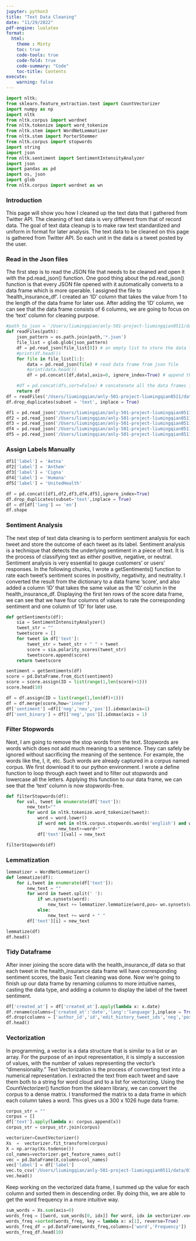 ```yaml
---
jupyter: python3
title: "Text Data Cleaning"
date: "11/29/2022"
pdf-engine: lualatex
format:
  html:
    theme : Minty
    toc: true
    code-tools: true
    code-fold: true
    code-summary: "Code"
    toc-title: Contents
execute:
    warning: false
---
```


```python
import nltk;
from sklearn.feature_extraction.text import CountVectorizer
import numpy as np
import nltk
from nltk.corpus import wordnet
from nltk.tokenize import word_tokenize
from nltk.stem import WordNetLemmatizer
from nltk.stem import PorterStemmer
from nltk.corpus import stopwords
import string 
import json
from nltk.sentiment import SentimentIntensityAnalyzer
import json
import pandas as pd
import os, json
import glob
from nltk.corpus import wordnet as wn
```

### Introduction

This page will show you how I cleaned up the text data that I gathered from Twitter API. The cleaning of text data is very different from that of record data. The goal of text data cleanup is to make raw text standardized and uniform in format for later analysis. The text data to be cleaned on this page is gathered from Twitter API. So each unit in the data is a tweet posted by the user.

### Read in the Json files

The first step is to read the JSON file that needs to be cleaned and open it with the pd.read_json() function. One good thing about the pd.read_json() function is that every JSON file opened with it automatically converts to a data frame which is more operable. I assigned the file to 'health_insurance_df'. I created an 'ID' column that takes the value from 1 to the length of the data frame for later use. After adding the 'ID' column, we can see that the data frame consists of 6 columns, we are going to focus on the 'text' column for cleaning purpose.

```python
#path_to_json = '/Users/liumingqian/anly-501-project-liumingqian0511/data/00-raw-data/twitter_data/'
def readFiles(path):
    json_pattern = os.path.join(path,'*.json')
    file_list = glob.glob(json_pattern)
    df = pd.read_json(file_list[0]) # an empty list to store the data frames
    #print(df.head())
    for file in file_list[1:]:
        data = pd.read_json(file) # read data frame from json file
        #print(data.head())
        df = pd.concat([df,data],axis=0, ignore_index=True) # append the data frame to the list

    #df = pd.concat(dfs,sort=False) # concatenate all the data frames in the list.
    return df
df = readFiles('/Users/liumingqian/anly-501-project-liumingqian0511/data/00-raw-data/insurance_co')
df.drop_duplicates(subset = 'text', inplace = True)
```

```python
df1 = pd.read_json('/Users/liumingqian/anly-501-project-liumingqian0511/data/00-raw-data/insurance_co/Aetna.json')
df2 = pd.read_json('/Users/liumingqian/anly-501-project-liumingqian0511/data/00-raw-data/insurance_co/Anthem.json')
df3 = pd.read_json('/Users/liumingqian/anly-501-project-liumingqian0511/data/00-raw-data/insurance_co/Cigna.json')
df4 = pd.read_json('/Users/liumingqian/anly-501-project-liumingqian0511/data/00-raw-data/insurance_co/Humana.json')
df5 = pd.read_json('/Users/liumingqian/anly-501-project-liumingqian0511/data/00-raw-data/insurance_co/UnitedHealth.json')
```

### Assign Labels Manually

```python
df1['label'] = 'Aetna'
df2['label'] = 'Anthem'
df3['label'] = 'Cigna'
df4['label'] = 'Humana'
df5['label'] = 'UnitedHealth'

df = pd.concat([df1,df2,df3,df4,df5],ignore_index=True)
df.drop_duplicates(subset='text',inplace = True)
df = df[df['lang'] == 'en']
df.shape
```

### Sentiment Analysis

The next step of text data cleaning is to perform sentiment analysis for each tweet and store the outcome of each tweet as its label. Sentiment analysis is a technique that detects the underlying sentiment in a piece of text. It is the process of classifying text as either positive, negative, or neutral. Sentiment analysis is very essential to gauge customers’ or users’ responses. In the following chunks, I wrote a getSentiments() function to rate each tweet’s sentiment scores in positivity, negativity, and neutrality. I converted the result from the dictionary to a data frame 'score', and also added a column 'ID' that takes the same value as the 'ID' column in the health_insurance_df. Displaying the first ten rows of the score data frame, we can see that we have four columns of values to rate the corresponding sentiment and one column of 'ID' for later use.

```python
def getSentiments(df):
    sia = SentimentIntensityAnalyzer()
    tweet_str = ""
    tweetscore = []
    for tweet in df['text']:
        tweet_str = tweet_str + " " + tweet
        score = sia.polarity_scores(tweet_str)
        tweetscore.append(score)
    return tweetscore

sentiment = getSentiments(df)
score = pd.DataFrame.from_dict(sentiment)
score = score.assign(ID = list(range(1,len(score)+1)))
score.head(10)
```

```python
df = df.assign(ID = list(range(1,len(df)+1)))
df = df.merge(score,how='inner')
df['sentiment'] =df[['neg','neu','pos']].idxmax(axis=1)
df['sent_binary'] = df[['neg','pos']].idxmax(axis = 1)
```

### Filter Stopwords

Next, I am going to remove the stop words from the text. Stopwords are words which does not add much meaning to a sentence. They can safely be ignored without sacrificing the meaning of the sentence. For example, the words like the, I, it, etc. Such words are already captured in a corpus named corpus. We first download it to our python environment. I wrote a define function to loop through each tweet and to filter out stopwords and lowercase all the letters. Applying this function to our data frame, we can see that the 'text' column is now stopwords-free. 

```python
def filterStopwords(df):
    for val, tweet in enumerate(df['text']):
        new_text=""
        for word in nltk.tokenize.word_tokenize(tweet):
            word = word.lower()
            if word not in nltk.corpus.stopwords.words('english') and word not in [".",",","!","?",":",";",")","(","'","$",'https','co','rt','@','de','la','the']:
                    new_text+=word+" "
            df['text'][val] = new_text

filterStopwords(df)
```

### Lemmatization

```python
lemmatizer = WordNetLemmatizer()
def lemmatize(df):
    for i,tweet in enumerate(df['text']):
        new_text = ""
        for word in tweet.split(' '):
            if wn.synsets(word):
                new_text += lemmatizer.lemmatize(word,pos= wn.synsets(word)[0].pos()) + " "
            else:
                new_text += word + " "
        df['text'][i] = new_text

lemmatize(df)
df.head()
```

### Tidy Dataframe

After inner joining the score data with the health_insurance_df data so that each tweet in the health_insurance data frame will have corresponding sentiment scores, the basic Text cleaning was done. Now we're going to finish up our data frame by renaming columns to more intuitive names, casting the data type, and adding a column to display the label of the tweet sentiment.

```python
df['created_at'] = df['created_at'].apply(lambda x: x.date)
df.rename(columns={'created_at':'date','lang':'language'},inplace = True)
df.drop(columns = ['author_id','id','edit_history_tweet_ids','neg','pos','neu','compound'],inplace = True)
df.head()
```

### Vectorization

In programming, a vector is a data structure that is similar to a list or an array. For the purpose of an input representation, it is simply a succession of values, with the number of values representing the vector’s “dimensionality.” Text Vectorization is the process of converting text into a numerical representation. I extracted the text from each tweet and save them both to a string for word cloud and to a list for vectorizing. Using the CountVectorizer() function from the sklearn library, we can convert the corpus to a dense matrix. I transformed the matrix to a data frame in which each column takes a word. This gives us a 300 x 1026 huge data frame.

```python
corpus_str = ""
corpus = []
df['text'].apply(lambda x: corpus.append(x))
corpus_str = corpus_str.join(corpus)
```

```python
vectorizer=CountVectorizer()
Xs  =  vectorizer.fit_transform(corpus)
X = np.array(Xs.todense())
col_names=vectorizer.get_feature_names_out()
vec = pd.DataFrame(X,columns=col_names)
vec['label'] = df['label']
vec.to_csv('/Users/liumingqian/anly-501-project-liumingqian0511/data/01-modified-data/vec.csv')
vec.head()
```

Keep working on the vectorized data frame, I summed up the value for each column and sorted them in descending order. By doing this, we are able to get the word frequency in a more intuitive way.

```python
sum_words = Xs.sum(axis=0) 
words_freq = [[word, sum_words[0, idx]] for word, idx in vectorizer.vocabulary_.items()]
words_freq =sorted(words_freq, key = lambda x: x[1], reverse=True)
words_freq_df = pd.DataFrame(words_freq,columns=['word','Frequency'])
words_freq_df.head(10)
```

